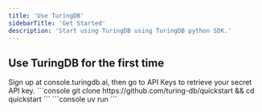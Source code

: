 ```yaml
---
title: 'Use TuringDB'
sidebarTitle: 'Get Started'
description: 'Start using TuringDB using TuringDB python SDK.'
---
```


## Use TuringDB for the first time

<Steps>
    <Step title="Get your API credentials">
    Sign up at console.turingdb.ai, then go to API Keys to retrieve your secret API key.
    </Step>
    <Step title="Clone the Quickstart repo">
```console
git clone https://github.com/turing-db/quickstart && cd quickstart
```
    </Step>
    <Step title="Run the project">
```console
uv run
```
    </Step>
    <Step title="You're done!">
    </Step>
</Steps>
